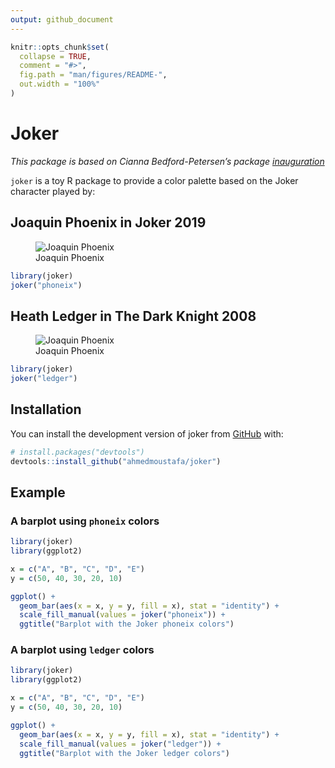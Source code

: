 ```yaml
---
output: github_document
---
```


<!-- README.md is generated from README.Rmd. Please edit that file -->

```r
knitr::opts_chunk$set(
  collapse = TRUE,
  comment = "#>",
  fig.path = "man/figures/README-",
  out.width = "100%"
)
```

# Joker

<!-- badges: start -->
<!-- badges: end -->

*This package is based on Cianna Bedford-Petersen's package [inauguration](https://github.com/ciannabp/inauguration)*

`joker` is a toy R package to provide a color palette based on the Joker character played by:

## Joaquin Phoenix in Joker 2019

![Joaquin Phoenix](pics/phoneix.jpg)
```r
library(joker)
joker("phoneix")
```

## Heath Ledger in The Dark Knight 2008

![Joaquin Phoenix](pics/ledger.jpg)

```r
library(joker)
joker("ledger")
```

## Installation

You can install the development version of joker from [GitHub](https://github.com/) with:

``` r
# install.packages("devtools")
devtools::install_github("ahmedmoustafa/joker")
```
## Example

### A barplot using `phoneix` colors

```r
library(joker)
library(ggplot2)

x = c("A", "B", "C", "D", "E")
y = c(50, 40, 30, 20, 10)

ggplot() +
  geom_bar(aes(x = x, y = y, fill = x), stat = "identity") +
  scale_fill_manual(values = joker("phoneix")) +
  ggtitle("Barplot with the Joker phoneix colors")

```
### A barplot using `ledger` colors

```r
library(joker)
library(ggplot2)

x = c("A", "B", "C", "D", "E")
y = c(50, 40, 30, 20, 10)

ggplot() +
  geom_bar(aes(x = x, y = y, fill = x), stat = "identity") +
  scale_fill_manual(values = joker("ledger")) +
  ggtitle("Barplot with the Joker ledger colors")

```

